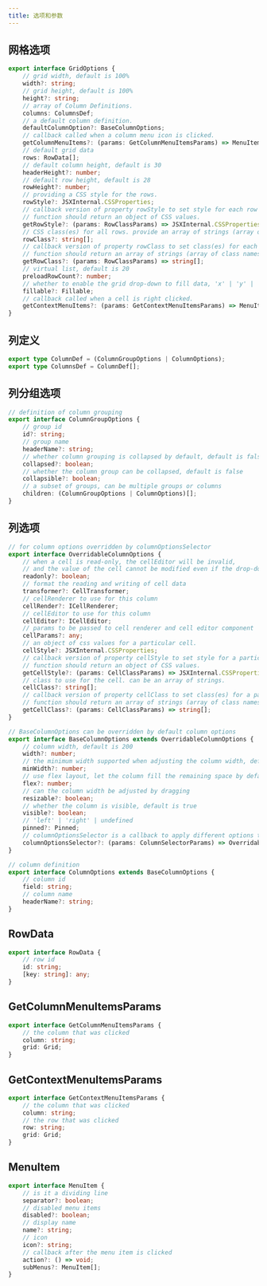 ```yaml
---
title: 选项和参数
---
```


## 网格选项

```typescript
export interface GridOptions {
    // grid width, default is 100%
    width?: string;
    // grid height, default is 100%
    height?: string;
    // array of Column Definitions.
    columns: ColumnsDef;
    // a default column definition.
    defaultColumnOption?: BaseColumnOptions;
    // callback called when a column menu icon is clicked.
    getColumnMenuItems?: (params: GetColumnMenuItemsParams) => MenuItem[];
    // default grid data
    rows: RowData[];
    // default column height, default is 30
    headerHeight?: number;
    // default row height, default is 28
    rowHeight?: number;
    // providing a CSS style for the rows.
    rowStyle?: JSXInternal.CSSProperties;
    // callback version of property rowStyle to set style for each row individually.
    // function should return an object of CSS values.
    getRowStyle?: (params: RowClassParams) => JSXInternal.CSSProperties;
    // CSS class(es) for all rows. provide an array of strings (array of class names).
    rowClass?: string[];
    // callback version of property rowClass to set class(es) for each row individually.
    // function should return an array of strings (array of class names).
    getRowClass?: (params: RowClassParams) => string[];
    // virtual list, default is 20
    preloadRowCount?: number;
    // whether to enable the grid drop-down to fill data, 'x' | 'y' | 'xy' | undefined
    fillable?: Fillable;
    // callback called when a cell is right clicked.
    getContextMenuItems?: (params: GetContextMenuItemsParams) => MenuItem[];
}
```

## 列定义

```typescript
export type ColumnDef = (ColumnGroupOptions | ColumnOptions);
export type ColumnsDef = ColumnDef[];
```

## 列分组选项

```typescript
// definition of column grouping 
export interface ColumnGroupOptions {
    // group id
    id?: string;
    // group name
    headerName?: string;
    // whether column grouping is collapsed by default, default is false
    collapsed?: boolean;
    // whether the column group can be collapsed, default is false
    collapsible?: boolean;
    // a subset of groups, can be multiple groups or columns
    children: (ColumnGroupOptions | ColumnOptions)[];
}
```

## 列选项

```typescript
// for column options overridden by columnOptionsSelector
export interface OverridableColumnOptions {
    // when a cell is read-only, the cellEditor will be invalid,
    // and the value of the cell cannot be modified even if the drop-down fill is
    readonly?: boolean;
    // format the reading and writing of cell data
    transformer?: CellTransformer;
    // cellRenderer to use for this column
    cellRender?: ICellRenderer;
    // cellEditor to use for this column
    cellEditor?: ICellEditor;
    // params to be passed to cell renderer and cell editor component
    cellParams?: any;
    // an object of css values for a particular cell.
    cellStyle?: JSXInternal.CSSProperties;
    // callback version of property cellStyle to set style for a particular cell.
    // function should return an object of CSS values.
    getCellStyle?: (params: CellClassParams) => JSXInternal.CSSProperties;
    // class to use for the cell. can be an array of strings.
    cellClass?: string[];
    // callback version of property cellClass to set class(es) for a particular cell.
    // function should return an array of strings (array of class names).
    getCellClass?: (params: CellClassParams) => string[];
}

// BaseColumnOptions can be overridden by default column options
export interface BaseColumnOptions extends OverridableColumnOptions {
    // column width, default is 200
    width?: number;
    // the minimum width supported when adjusting the column width, default is 50
    minWidth?: number;
    // use flex layout, let the column fill the remaining space by default
    flex?: number;
    // can the column width be adjusted by dragging
    resizable?: boolean;
    // whether the column is visible, default is true
    visible?: boolean;
    // 'left' | 'right' | undefined
    pinned?: Pinned;
    // columnOptionsSelector is a callback to apply different options to the same column of cells in different rows
    columnOptionsSelector?: (params: ColumnSelectorParams) => OverridableColumnOptions;
}

// column definition
export interface ColumnOptions extends BaseColumnOptions {
    // column id
    field: string;
    // column name
    headerName?: string;
}
```

## RowData

```typescript
export interface RowData {
    // row id
    id: string;
    [key: string]: any;
}
```

## GetColumnMenuItemsParams

```typescript
export interface GetColumnMenuItemsParams {
    // the column that was clicked
    column: string;
    grid: Grid;
}
```

## GetContextMenuItemsParams

```typescript
export interface GetContextMenuItemsParams {
    // the column that was clicked
    column: string;
    // the row that was clicked
    row: string;
    grid: Grid;
}
```

## MenuItem

```typescript
export interface MenuItem {
    // is it a dividing line
    separator?: boolean;
    // disabled menu items
    disabled?: boolean;
    // display name
    name?: string;
    // icon
    icon?: string;
    // callback after the menu item is clicked
    action?: () => void;
    subMenus?: MenuItem[];
}
```
